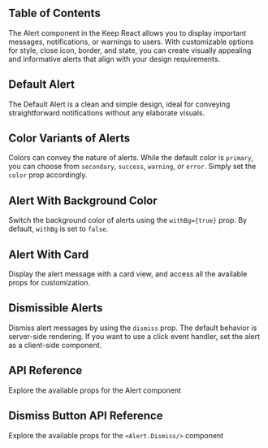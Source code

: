 

## Table of Contents

The Alert component in the Keep React allows you to display important messages, notifications, or warnings to users. With customizable options for style, close icon, border, and state, you can create visually appealing and informative alerts that align with your design requirements.

## Default Alert

The Default Alert is a clean and simple design, ideal for conveying straightforward notifications without any elaborate visuals.

<CodePreview github="Alert" code={DefaultAlertCode}>
  <DefaultAlert />
</CodePreview>

## Color Variants of Alerts

Colors can convey the nature of alerts. While the default color is `primary`, you can choose from `secondary`, `success`, `warning`, or `error`. Simply set the `color` prop accordingly.

<CodePreview github="Alert" code={AlertWithColorVariantCode}>
  <AlertWithColorVariant />
</CodePreview>

## Alert With Background Color

Switch the background color of alerts using the `withBg={true}` prop. By default, `withBg` is set to `false`.

<CodePreview github="Alert" code={AlertWithBgColorCode}>
  <AlertWithBgColor />
</CodePreview>

## Alert With Card

Display the alert message with a card view, and access all the available props for customization.

<CodePreview github="Alert" code={AlertWithCardCode}>
  <AlertWithCard />
</CodePreview>

## Dismissible Alerts

Dismiss alert messages by using the `dismiss` prop. The default behavior is server-side rendering. If you want to use a click event handler, set the alert as a client-side component.

<CodePreview github="Alert" code={AlertWithDismissIconCode}>
  <AlertWithDismissIcon />
</CodePreview>

## API Reference

Explore the available props for the Alert component

<ComponentApi data={alertApiData} />

## Dismiss Button API Reference

Explore the available props for the `<Alert.Dismiss/>` component

<ComponentApi data={dismissButtonApi} />
